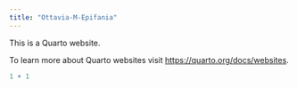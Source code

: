 ```yaml
---
title: "Ottavia-M-Epifania"
---
```


This is a Quarto website.

To learn more about Quarto websites visit <https://quarto.org/docs/websites>.

```r
1 + 1
```
